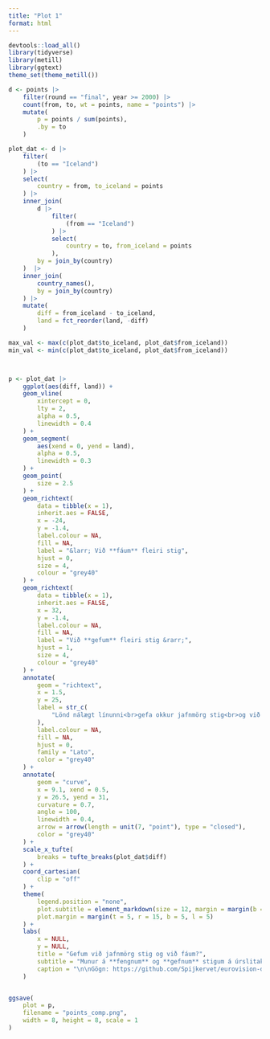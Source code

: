 ```yaml
---
title: "Plot 1"
format: html
---
```


```r
devtools::load_all()
library(tidyverse)
library(metill)
library(ggtext)
theme_set(theme_metill())
```


```r
d <- points |> 
    filter(round == "final", year >= 2000) |> 
    count(from, to, wt = points, name = "points") |> 
    mutate(
        p = points / sum(points),
        .by = to
    ) 
```


```r
plot_dat <- d |> 
    filter(
        (to == "Iceland")
    ) |> 
    select(
        country = from, to_iceland = points
    ) |> 
    inner_join(
        d |> 
            filter(
                (from == "Iceland")
            ) |> 
            select(
                country = to, from_iceland = points
            ),
        by = join_by(country)
    )  |> 
    inner_join(
        country_names(),
        by = join_by(country)
    ) |> 
    mutate(
        diff = from_iceland - to_iceland,
        land = fct_reorder(land, -diff)
    )
```

```r
max_val <- max(c(plot_dat$to_iceland, plot_dat$from_iceland))
min_val <- min(c(plot_dat$to_iceland, plot_dat$from_iceland))



p <- plot_dat |> 
    ggplot(aes(diff, land)) +
    geom_vline(
        xintercept = 0,
        lty = 2,
        alpha = 0.5,
        linewidth = 0.4
    ) +
    geom_segment(
        aes(xend = 0, yend = land),
        alpha = 0.5,
        linewidth = 0.3
    ) +
    geom_point(
        size = 2.5
    ) +
    geom_richtext(
        data = tibble(x = 1),
        inherit.aes = FALSE,
        x = -24,
        y = -1.4,
        label.colour = NA,
        fill = NA,
        label = "&larr; Við **fáum** fleiri stig",
        hjust = 0,
        size = 4,
        colour = "grey40"
    ) +
    geom_richtext(
        data = tibble(x = 1),
        inherit.aes = FALSE,
        x = 32, 
        y = -1.4, 
        label.colour = NA,
        fill = NA,
        label = "Við **gefum** fleiri stig &rarr;", 
        hjust = 1,
        size = 4,
        colour = "grey40"
    ) +
    annotate(
        geom = "richtext",
        x = 1.5,
        y = 25,
        label = str_c(
            "Lönd nálægt línunni<br>gefa okkur jafnmörg stig<br>og við gefum þeim"
        ),
        label.colour = NA,
        fill = NA,
        hjust = 0,
        family = "Lato",
        color = "grey40"
    ) +
    annotate(
        geom = "curve",
        x = 9.1, xend = 0.5,
        y = 26.5, yend = 31,
        curvature = 0.7,
        angle = 100,
        linewidth = 0.4,
        arrow = arrow(length = unit(7, "point"), type = "closed"),
        color = "grey40"
    ) +
    scale_x_tufte(
        breaks = tufte_breaks(plot_dat$diff)
    ) +
    coord_cartesian(
        clip = "off"
    ) +
    theme(
        legend.position = "none",
        plot.subtitle = element_markdown(size = 12, margin = margin(b = 10)),
        plot.margin = margin(t = 5, r = 15, b = 5, l = 5)
    ) +
    labs(
        x = NULL,
        y = NULL,
        title = "Gefum við jafnmörg stig og við fáum?",
        subtitle = "Munur á **fengnum** og **gefnum** stigum á úrslitakeppnum árin 2000 til 2019",
        caption = "\n\nGögn: https://github.com/Spijkervet/eurovision-dataset"
    )


ggsave(
    plot = p,
    filename = "points_comp.png",
    width = 8, height = 8, scale = 1
)
```

